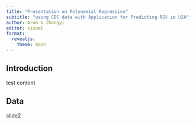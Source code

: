 ```yaml
---
title: "Presentation on Polynomial Regression"
subtitle: "using CDC data with Application for Predicting RSV in USA"
author: Arun & Zhongyi
editor: visual
format: 
  revealjs:
    theme: moon
---
```


## Introduction

test content

## Data

slide2